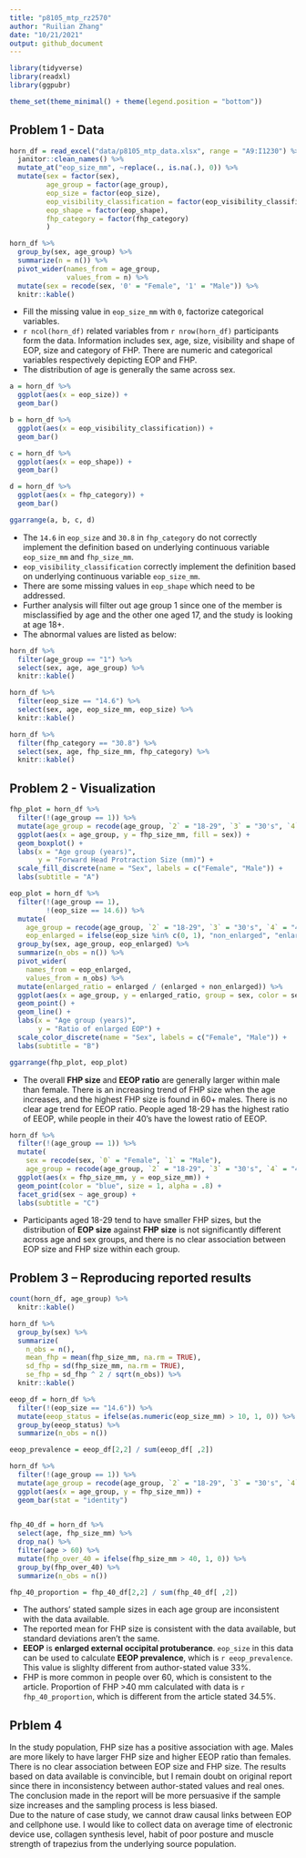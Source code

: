 ```yaml
---
title: "p8105_mtp_rz2570"
author: "Ruilian Zhang"
date: "10/21/2021"
output: github_document
---
```


```r
library(tidyverse)
library(readxl)
library(ggpubr)

theme_set(theme_minimal() + theme(legend.position = "bottom"))
```


## Problem 1 - Data

```r
horn_df = read_excel("data/p8105_mtp_data.xlsx", range = "A9:I1230") %>% 
  janitor::clean_names() %>% 
  mutate_at("eop_size_mm", ~replace(., is.na(.), 0)) %>% 
  mutate(sex = factor(sex),
         age_group = factor(age_group),
         eop_size = factor(eop_size),
         eop_visibility_classification = factor(eop_visibility_classification),
         eop_shape = factor(eop_shape),
         fhp_category = factor(fhp_category)
         )

horn_df %>% 
  group_by(sex, age_group) %>% 
  summarize(n = n()) %>%
  pivot_wider(names_from = age_group,
              values_from = n) %>% 
  mutate(sex = recode(sex, '0' = "Female", '1' = "Male")) %>% 
  knitr::kable()
```

* Fill the missing value in  `eop_size_mm` with `0`, factorize categorical variables.  
* `r ncol(horn_df)` related variables from `r nrow(horn_df)` participants form the data. Information includes sex, age,  size, visibility and shape of EOP, size and category of FHP. There are numeric and categorical variables respectively depicting EOP and FHP.  
* The distribution of age is generally the same across sex. 


```r
a = horn_df %>% 
  ggplot(aes(x = eop_size)) +
  geom_bar()

b = horn_df %>% 
  ggplot(aes(x = eop_visibility_classification)) +
  geom_bar()

c = horn_df %>% 
  ggplot(aes(x = eop_shape)) +
  geom_bar()

d = horn_df %>% 
  ggplot(aes(x = fhp_category)) +
  geom_bar()

ggarrange(a, b, c, d)
```

* The `14.6` in `eop_size` and `30.8` in `fhp_category` do not correctly implement the definition based on underlying continuous variable `eop_size_mm` and `fhp_size_mm`.   
* `eop_visibility_classification` correctly implement the definition based on underlying continuous variable `eop_size_mm`.  
* There are some missing values in `eop_shape` which need to be addressed.  
* Further analysis will filter out age group 1 since one of the member is misclassified by age and the other one aged 17, and the study is looking at age 18+.  
* The abnormal values are listed as below:

```r
horn_df %>% 
  filter(age_group == "1") %>% 
  select(sex, age, age_group) %>% 
  knitr::kable()

horn_df %>% 
  filter(eop_size == "14.6") %>%
  select(sex, age, eop_size_mm, eop_size) %>% 
  knitr::kable()

horn_df %>% 
  filter(fhp_category == "30.8") %>% 
  select(sex, age, fhp_size_mm, fhp_category) %>% 
  knitr::kable()
```


## Problem 2 - Visualization

```r
fhp_plot = horn_df %>% 
  filter(!(age_group == 1)) %>% 
  mutate(age_group = recode(age_group, `2` = "18-29", `3` = "30's", `4` = "40's", `5` = "50's", `6` = "60+", `7` = "60+", `8` = "60+")) %>%
  ggplot(aes(x = age_group, y = fhp_size_mm, fill = sex)) +
  geom_boxplot() +
  labs(x = "Age group (years)",
       y = "Forward Head Protraction Size (mm)") +
  scale_fill_discrete(name = "Sex", labels = c("Female", "Male")) +
  labs(subtitle = "A")

eop_plot = horn_df %>% 
  filter(!(age_group == 1),
         !(eop_size == 14.6)) %>%
  mutate(
    age_group = recode(age_group, `2` = "18-29", `3` = "30's", `4` = "40's", `5` = "50's", `6` = "60+", `7` = "60+", `8` = "60+"),
    eop_enlarged = ifelse(eop_size %in% c(0, 1), "non_enlarged", "enlarged")) %>% 
  group_by(sex, age_group, eop_enlarged) %>% 
  summarize(n_obs = n()) %>% 
  pivot_wider(
    names_from = eop_enlarged,
    values_from = n_obs) %>% 
  mutate(enlarged_ratio = enlarged / (enlarged + non_enlarged)) %>%
  ggplot(aes(x = age_group, y = enlarged_ratio, group = sex, color = sex)) +
  geom_point() +
  geom_line() +
  labs(x = "Age group (years)",
       y = "Ratio of enlarged EOP") +
  scale_color_discrete(name = "Sex", labels = c("Female", "Male")) +
  labs(subtitle = "B")

ggarrange(fhp_plot, eop_plot)
```

* The overall **FHP size** and **EEOP ratio** are generally larger within male than female. There is an increasing trend of FHP size when the age increases, and the highest FHP size is found in 60+ males. There is no clear age trend for EEOP ratio. People aged 18-29 has the highest ratio of EEOP, while people in their 40's have the lowest ratio of EEOP.

```r
horn_df %>% 
  filter(!(age_group == 1)) %>%
  mutate(
    sex = recode(sex, `0` = "Female", `1` = "Male"), 
    age_group = recode(age_group, `2` = "18-29", `3` = "30's", `4` = "40's", `5` = "50's", `6` = "60+", `7` = "60+", `8` = "60+")) %>%
  ggplot(aes(x = fhp_size_mm, y = eop_size_mm)) + 
  geom_point(color = "blue", size = 1, alpha = .8) +
  facet_grid(sex ~ age_group) +
  labs(subtitle = "C")
```

* Participants aged 18-29 tend to have smaller FHP sizes, but the distribution of **EOP size** against **FHP size** is not significantly different across age and sex groups, and there is no clear association between EOP size and FHP size within each group.  

## Problem 3 – Reproducing reported results

```r
count(horn_df, age_group) %>% 
  knitr::kable()

horn_df %>% 
  group_by(sex) %>% 
  summarize(
    n_obs = n(),
    mean_fhp = mean(fhp_size_mm, na.rm = TRUE),
    sd_fhp = sd(fhp_size_mm, na.rm = TRUE),
    se_fhp = sd_fhp ^ 2 / sqrt(n_obs)) %>% 
  knitr::kable()

eeop_df = horn_df %>% 
  filter(!(eop_size == "14.6")) %>% 
  mutate(eeop_status = ifelse(as.numeric(eop_size_mm) > 10, 1, 0)) %>% 
  group_by(eeop_status) %>% 
  summarize(n_obs = n())

eeop_prevalence = eeop_df[2,2] / sum(eeop_df[ ,2])

horn_df %>% 
  filter(!(age_group == 1)) %>%
  mutate(age_group = recode(age_group, `2` = "18-29", `3` = "30's", `4` = "40's", `5` = "50's", `6` = "60+", `7` = "60+", `8` = "60+")) %>% 
  ggplot(aes(x = age_group, y = fhp_size_mm)) +
  geom_bar(stat = "identity")
  

fhp_40_df = horn_df %>% 
  select(age, fhp_size_mm) %>% 
  drop_na() %>% 
  filter(age > 60) %>% 
  mutate(fhp_over_40 = ifelse(fhp_size_mm > 40, 1, 0)) %>% 
  group_by(fhp_over_40) %>% 
  summarize(n_obs = n())

fhp_40_proportion = fhp_40_df[2,2] / sum(fhp_40_df[ ,2])
```

* The authors’ stated sample sizes in each age group are  inconsistent with the data available.  
* The reported mean for FHP size is consistent with the data available, but standard deviations aren't the same.  
* **EEOP** is **enlarged external occipital protuberance**. `eop_size` in this data can be used to calculate **EEOP prevalence**, which is `r eeop_prevalence`. This value is slighlty different from author-stated value 33%.  
* FHP is more common in people over 60, which is consistent to the article. Proportion of FHP >40 mm calculated with data is `r fhp_40_proportion`, which is different from the article stated 34.5%.  


## Prblem 4

In the study population, FHP size has a positive association with age. Males are more likely to have larger FHP size and higher EEOP ratio than females. There is no clear association between EOP size and FHP size. The results based on data available is convincible, but I remain doubt on original report since there in inconsistency between author-stated values and real ones. The conclusion made in the report will be more persuasive if the sample size increases and the sampling process is less biased.   
Due to the nature of case study, we cannot draw causal links between EOP and cellphone use. I would like to collect data on average time of electronic device use, collagen synthesis level, habit of poor posture and muscle strength of trapezius from the underlying source population.

